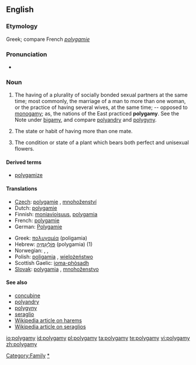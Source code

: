 ==English==

===Etymology===
Greek; compare French ''[[polygamie]]''

===Pronunciation===
*{{audio|en-us-polygamy.ogg|Audio (US)}}

===Noun===
{{en-noun|polygamies}}

# The having of a plurality of socially bonded sexual partners at the same time; most commonly, the marriage of a man to more than one woman, or the practice of having several wives, at the same time; -- opposed to [[monogamy]]; as, the nations of the East practiced '''polygamy'''.  See the Note under [[bigamy]], and compare [[polyandry]] and [[polygyny]].
# {{zoology}} The state or habit of having more than one mate.
# {{botany}} The condition or state of a plant which bears both perfect and unisexual flowers.

====Derived terms====
*[[polygamize]]

====Translations====
{{rfc-trans}}
{{top}}
*[[Czech]]: [[polygamie]] {{f}}, [[mnohoženství]] {{f}}
*Dutch: [[polygamie]] {{f}}
*Finnish: [[moniavioisuus]], [[polygamia]]
*French: [[polygamie]] {{f}}
*German: [[Polygamie]] {{f}}
{{mid}}
*Greek: [[πολυγαμία]] (poligamia) {{f}}
*Hebrew: [[פוליגמיה|פּוֹלִיגַמְיָה]] (polygamia) {{f}} (1)
*Norwegian: {{t-|no|flergifte|n}}, {{t-|no|flerkoneri|n}}, {{t-|no|polygami|n}}
*Polish: [[poligamia]] {{f}}, [[wielożeństwo]] {{m}}
*Scottish Gaelic: [[ioma-phòsadh]] {{m}}
*[[Slovak]]: [[polygamia]] {{f}}, [[mnohoženstvo]] {{f}}
{{bottom}}

====See also====
*[[concubine]]
*[[polyandry]]
*[[polygyny]]
*[[seraglio]]
*[[w:Harem|Wikipedia article on harems]]
*[[w:Seraglio|Wikipedia article on seraglios]]

[[Category:Family]]
[[Category:Marriage|*]]

[[io:polygamy]]
[[id:polygamy]]
[[pl:polygamy]]
[[ta:polygamy]]
[[te:polygamy]]
[[vi:polygamy]]
[[zh:polygamy]]